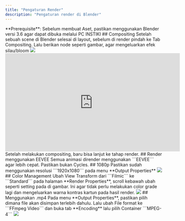 ```yaml
---
title: "Pengaturan Render"
description: "Pengaturan render di Blender"
---
```


<Info>
  **Prerequisite**: Sebelum membuat Aset, pastikan menggunakan Blender versi 3.6 agar dapat dibuka melalui PC INSTIKI
</Info>
## Compositing
Setelah sebuah scene di Blender selesai di layout, sebelum di render pindah ke Tab Compositing. Lalu berikan node seperti gambar, agar mengeluarkan efek silau/bloom
<img style={{ borderRadius: "0.5rem" }} src="/images/compositing.jpg" />
<iframe
  width="560"
  height="315"
  src="https://www.youtube.com/embed/N9p00A7P5h8"
  title="YouTube video player"
  frameBorder="0"
  allow="accelerometer; autoplay; clipboard-write; encrypted-media; gyroscope; picture-in-picture"
  allowFullScreen
  style={{ width: '100%', borderRadius: '0.5rem' }}
></iframe>
Setelah melakukan compositing, baru bisa lanjut ke tahap render.
## Render menggunakan EEVEE
Semua animasi dirender menggunakan ```EEVEE``` agar lebih cepat. Pastikan bukan Cycles.
## 1080p
Pastikan sudah menggunakan resolusi ```1920x1080``` pada menu **Output Properties**
<img style={{ borderRadius: "0.5rem" }} src="/images/resolusi_blender.png" />
## Color Management 
Ubah View Transform dari ```Filmic``` ke ```Standard``` pada halaman **Render Properties**, scroll kebawah ubah seperti setting pada di gambar. Ini agar tidak perlu melakukan color grade lagi dan mengeluarkan warna kontras kartun pada hasil render.
<img style={{ borderRadius: "0.5rem" }} src="/images/color_blender.png" />
## Menggunakan .mp4
Pada menu **Output Properties**, pastikan pilih dimana file akan disimpan terlebih dahulu. Lalu ubah File format ke ```FFmpeg Video``` dan buka tab **Encoding** lalu pilih Container ```MPEG-4```
<img style={{ borderRadius: "0.5rem" }} src="/images/render_blender.png" />

